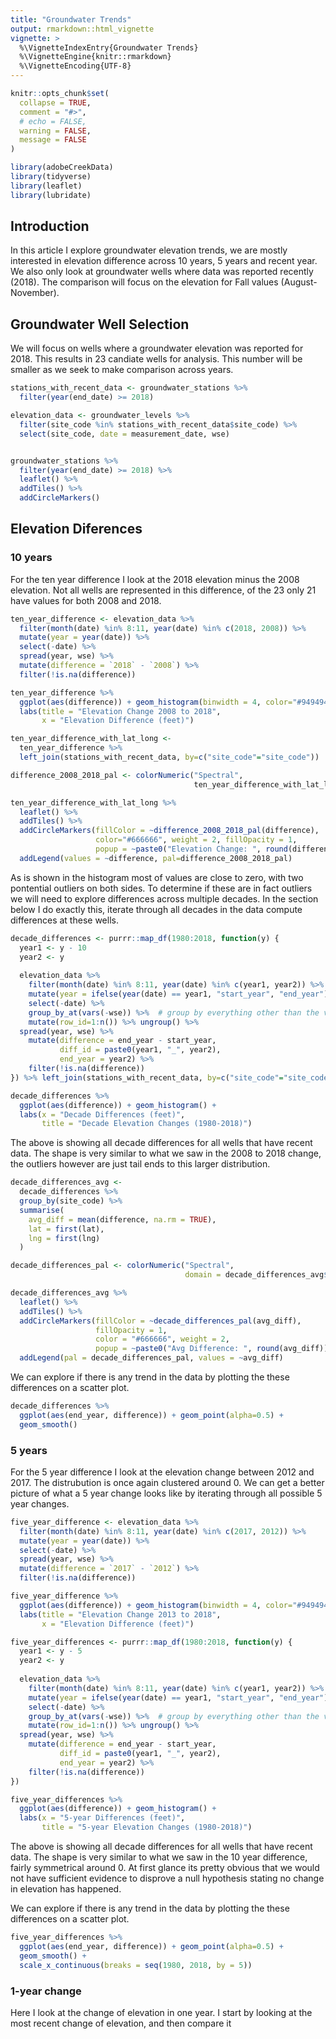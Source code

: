 ```yaml
---
title: "Groundwater Trends"
output: rmarkdown::html_vignette
vignette: >
  %\VignetteIndexEntry{Groundwater Trends}
  %\VignetteEngine{knitr::rmarkdown}
  %\VignetteEncoding{UTF-8}
---
```


```r
knitr::opts_chunk$set(
  collapse = TRUE,
  comment = "#>", 
  # echo = FALSE, 
  warning = FALSE, 
  message = FALSE
)
```

```r
library(adobeCreekData)
library(tidyverse)
library(leaflet)
library(lubridate)
```


## Introduction 

In this article I explore groundwater elevation trends, we are mostly interested
in elevation difference across 10 years, 5 years and recent year. We also only look 
at groundwater wells where data was reported recently (2018). The comparison will
focus on the elevation for Fall values (August-November).


## Groundwater Well Selection 

We will focus on wells where a groundwater elevation was reported for 2018. This
results in 23 candiate wells for analysis. This number will be smaller as we seek 
to make comparison across years.

```r
stations_with_recent_data <- groundwater_stations %>% 
  filter(year(end_date) >= 2018) 

elevation_data <- groundwater_levels %>% 
  filter(site_code %in% stations_with_recent_data$site_code) %>% 
  select(site_code, date = measurement_date, wse)


groundwater_stations %>% 
  filter(year(end_date) >= 2018) %>% 
  leaflet() %>% 
  addTiles() %>% 
  addCircleMarkers() 
```



## Elevation Diferences 

### 10 years 

For the ten year difference I look at the 2018 elevation minus the 2008 elevation.
Not all wells are represented in this difference, of the 23 only 21 have values for 
both 2008 and 2018.

```r
ten_year_difference <- elevation_data %>% 
  filter(month(date) %in% 8:11, year(date) %in% c(2018, 2008)) %>% 
  mutate(year = year(date)) %>% 
  select(-date) %>% 
  spread(year, wse) %>% 
  mutate(difference = `2018` - `2008`) %>% 
  filter(!is.na(difference))

ten_year_difference %>% 
  ggplot(aes(difference)) + geom_histogram(binwidth = 4, color="#949494") + 
  labs(title = "Elevation Change 2008 to 2018", 
       x = "Elevation Difference (feet)")
```

```r
ten_year_difference_with_lat_long <- 
  ten_year_difference %>% 
  left_join(stations_with_recent_data, by=c("site_code"="site_code"))

difference_2008_2018_pal <- colorNumeric("Spectral", 
                                         ten_year_difference_with_lat_long$difference)

ten_year_difference_with_lat_long %>% 
  leaflet() %>% 
  addTiles() %>% 
  addCircleMarkers(fillColor = ~difference_2008_2018_pal(difference), 
                   color="#666666", weight = 2, fillOpacity = 1, 
                   popup = ~paste0("Elevation Change: ", round(difference, 1))) %>% 
  addLegend(values = ~difference, pal=difference_2008_2018_pal)
```


As is shown in the histogram most of values are close to zero, with two pontential 
outliers on both sides. To determine if these are in fact outliers we will need to 
explore differences across multiple decades. In the section below I do exactly this, 
iterate through all decades in the data compute differences at these wells. 

```r
decade_differences <- purrr::map_df(1980:2018, function(y) {
  year1 <- y - 10
  year2 <- y
  
  elevation_data %>% 
    filter(month(date) %in% 8:11, year(date) %in% c(year1, year2)) %>% 
    mutate(year = ifelse(year(date) == year1, "start_year", "end_year")) %>% 
    select(-date) %>% 
    group_by_at(vars(-wse)) %>%  # group by everything other than the value column. 
    mutate(row_id=1:n()) %>% ungroup() %>% 
  spread(year, wse) %>% 
    mutate(difference = end_year - start_year, 
           diff_id = paste0(year1, "_", year2), 
           end_year = year2) %>% 
    filter(!is.na(difference))
}) %>% left_join(stations_with_recent_data, by=c("site_code"="site_code"))

```

```r
decade_differences %>% 
  ggplot(aes(difference)) + geom_histogram() + 
  labs(x = "Decade Differences (feet)", 
       title = "Decade Elevation Changes (1980-2018)") 
```

The above is showing all decade differences for all wells that have recent data.
The shape is very similar to what we saw in the 2008 to 2018 change, the outliers
however are just tail ends to this larger distribution.

```r
decade_differences_avg <- 
  decade_differences %>% 
  group_by(site_code) %>% 
  summarise(
    avg_diff = mean(difference, na.rm = TRUE), 
    lat = first(lat), 
    lng = first(lng)
  )

decade_differences_pal <- colorNumeric("Spectral", 
                                       domain = decade_differences_avg$avg_diff)

decade_differences_avg %>% 
  leaflet() %>% 
  addTiles() %>% 
  addCircleMarkers(fillColor = ~decade_differences_pal(avg_diff), 
                   fillOpacity = 1, 
                   color = "#666666", weight = 2, 
                   popup = ~paste0("Avg Difference: ", round(avg_diff))) %>% 
  addLegend(pal = decade_differences_pal, values = ~avg_diff)
```

We can explore if there is any trend in the data by plotting the these differences
on a scatter plot. 

```r
decade_differences %>% 
  ggplot(aes(end_year, difference)) + geom_point(alpha=0.5) + 
  geom_smooth()
```

### 5 years

For the 5 year difference I look at the elevation change between 2012 and 2017.
The distrubution is once again clustered around 0. We can get a better picture of 
what a 5 year change looks like by iterating through all possible 5 year changes.


```r
five_year_difference <- elevation_data %>% 
  filter(month(date) %in% 8:11, year(date) %in% c(2017, 2012)) %>% 
  mutate(year = year(date)) %>% 
  select(-date) %>% 
  spread(year, wse) %>% 
  mutate(difference = `2017` - `2012`) %>% 
  filter(!is.na(difference))

five_year_difference %>% 
  ggplot(aes(difference)) + geom_histogram(binwidth = 4, color="#949494") + 
  labs(title = "Elevation Change 2013 to 2018", 
       x = "Elevation Difference (feet)")
```


```r
five_year_differences <- purrr::map_df(1980:2018, function(y) {
  year1 <- y - 5
  year2 <- y
  
  elevation_data %>% 
    filter(month(date) %in% 8:11, year(date) %in% c(year1, year2)) %>% 
    mutate(year = ifelse(year(date) == year1, "start_year", "end_year")) %>% 
    select(-date) %>% 
    group_by_at(vars(-wse)) %>%  # group by everything other than the value column. 
    mutate(row_id=1:n()) %>% ungroup() %>% 
  spread(year, wse) %>% 
    mutate(difference = end_year - start_year, 
           diff_id = paste0(year1, "_", year2), 
           end_year = year2) %>% 
    filter(!is.na(difference))
})

```

```r
five_year_differences %>% 
  ggplot(aes(difference)) + geom_histogram() + 
  labs(x = "5-year Differences (feet)", 
       title = "5-year Elevation Changes (1980-2018)") 
```

The above is showing all decade differences for all wells that have recent data.
The shape is very similar to what we saw in the 10 year difference, fairly
symmetrical around 0. At first glance its pretty obvious that we would not have
sufficient evidence to disprove a null hypothesis stating no change in elevation 
has happened.

We can explore if there is any trend in the data by plotting the these differences
on a scatter plot. 

```r
five_year_differences %>% 
  ggplot(aes(end_year, difference)) + geom_point(alpha=0.5) + 
  geom_smooth() + 
  scale_x_continuous(breaks = seq(1980, 2018, by = 5))
```


### 1-year change 

Here I look at the change of elevation in one year. I start by looking at the most 
recent change of elevation, and then compare it 





























